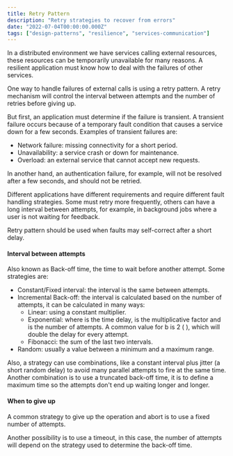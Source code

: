 ```yaml
---
title: Retry Pattern
description: "Retry strategies to recover from errors"
date: "2022-07-04T00:00:00.000Z"
tags: ["design-patterns", "resilience", "services-communication"]
---
```


In a distributed environment we have services calling external resources,
these resources can be temporarily unavailable for many reasons.
A resilient application must know how to deal with the failures of other services.

One way to handle failures of external calls is using a retry pattern.
A retry mechanism will control the interval between attempts and the number
of retries before giving up.

But first, an application must determine if the failure is transient.
A transient failure occurs because of a temporary fault condition that causes
a service down for a few seconds.
Examples of transient failures are:

- Network failure: missing connectivity for a short period.
- Unavailability: a service crash or down for maintenance.
- Overload: an external service that cannot accept new requests.

In another hand, an authentication failure, for example, will not be resolved
after a few seconds, and should not be retried.

Different applications have different requirements and require different fault
handling strategies. Some must retry more frequently, others can have a long interval
between attempts, for example, in background jobs where a user is not waiting for feedback.

Retry pattern should be used when faults may self-correct after a short delay.

#### Interval between attempts

Also known as Back-off time, the time to wait before another attempt. Some strategies are:

- Constant/Fixed interval: the interval is the same between attempts.
- Incremental Back-off: the interval is calculated based on the number of attempts,
  it can be calculated in many ways:
  - Linear: using a constant multiplier.
  - Exponential: <TeX math="t = b^c" /> where
    <TeX math="t" /> is the time delay,
    <TeX math="b" /> is the multiplicative factor and
    <TeX math="c" /> is the number of attempts. A common value for b is 2 ( <TeX math="t = 2^c" /> ),
    which will double the delay for every attempt.
  - Fibonacci: the sum of the last two intervals.
- Random: usually a value between a minimum and a maximum range.

Also, a strategy can use combinations, like a constant interval plus jitter (a short random delay)
to avoid many parallel attempts to fire at the same time.
Another combination is to use a truncated back-off time, it is to define a maximum time
so the attempts don't end up waiting longer and longer.

#### When to give up

A common strategy to give up the operation and abort is to use a fixed number of attempts.

Another possibility is to use a timeout, in this case, the number of attempts will depend on the strategy
used to determine the back-off time.
